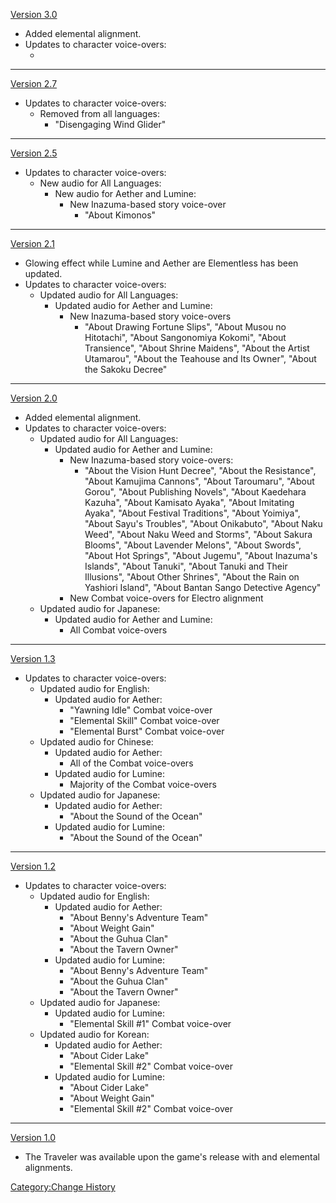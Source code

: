 [[Version 3.0]]
*Added {{Element|Dendro|20}} {{Dendro}} elemental alignment.
*Updates to character voice-overs:
**{{tx}}
----
[[Version 2.7]]
*Updates to character voice-overs:
**Removed from all languages:
***"Disengaging Wind Glider"
----
[[Version 2.5]]
*Updates to character voice-overs:
**New audio for All Languages:
***New audio for Aether and Lumine:
****New Inazuma-based story voice-over
*****"About Kimonos"
----
[[Version 2.1]]
*Glowing effect while Lumine and Aether are Elementless has been updated.
*Updates to character voice-overs:
**Updated audio for All Languages:
***Updated audio for Aether and Lumine:
****New Inazuma-based story voice-overs
*****"About Drawing Fortune Slips", "About Musou no Hitotachi", "About Sangonomiya Kokomi", "About Transience", "About Shrine Maidens", "About the Artist Utamarou", "About the Teahouse and Its Owner", "About the Sakoku Decree"
----
[[Version 2.0]]
*Added {{Element|Electro|20}} {{Electro}} elemental alignment.
*Updates to character voice-overs:
**Updated audio for All Languages:
***Updated audio for Aether and Lumine:
****New Inazuma-based story voice-overs:
*****"About the Vision Hunt Decree", "About the Resistance", "About Kamujima Cannons", "About Taroumaru", "About Gorou", "About Publishing Novels", "About Kaedehara Kazuha", "About Kamisato Ayaka", "About Imitating Ayaka", "About Festival Traditions", "About Yoimiya", "About Sayu's Troubles", "About Onikabuto", "About Naku Weed", "About Naku Weed and Storms", "About Sakura Blooms", "About Lavender Melons", "About Swords", "About Hot Springs", "About Jugemu", "About Inazuma's Islands", "About Tanuki", "About Tanuki and Their Illusions", "About Other Shrines", "About the Rain on Yashiori Island", "About Bantan Sango Detective Agency"
****New Combat voice-overs for Electro alignment
**Updated audio for Japanese:
***Updated audio for Aether and Lumine:
****All Combat voice-overs
----
[[Version 1.3]]
*Updates to character voice-overs:
**Updated audio for English:
***Updated audio for Aether:
****"Yawning Idle" Combat voice-over
****"Elemental Skill" Combat voice-over
****"Elemental Burst" Combat voice-over
**Updated audio for Chinese:
***Updated audio for Aether:
****All of the Combat voice-overs
***Updated audio for Lumine:
****Majority of the Combat voice-overs
**Updated audio for Japanese:
***Updated audio for Aether:
****"About the Sound of the Ocean"
***Updated audio for Lumine:
****"About the Sound of the Ocean"
----
[[Version 1.2]]
*Updates to character voice-overs:
**Updated audio for English:
***Updated audio for Aether:
****"About Benny's Adventure Team"
****"About Weight Gain"
****"About the Guhua Clan"
****"About the Tavern Owner"
***Updated audio for Lumine:
****"About Benny's Adventure Team"
****"About the Guhua Clan"
****"About the Tavern Owner"
**Updated audio for Japanese:
***Updated audio for Lumine:
****"Elemental Skill #1" Combat voice-over
**Updated audio for Korean:
***Updated audio for Aether:
****"About Cider Lake"
****"Elemental Skill #2" Combat voice-over
***Updated audio for Lumine:
****"About Cider Lake"
****"About Weight Gain"
****"Elemental Skill #2" Combat voice-over
----
[[Version 1.0]]
*The Traveler was available upon the game's release with {{Element|Anemo|20}} {{Anemo}} and {{Element|Geo|20}} {{Geo}} elemental alignments.
<noinclude>[[Category:Change History]]</noinclude>